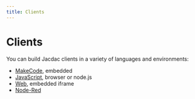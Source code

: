 ```yaml
---
title: Clients
---
```


# Clients

You can build Jacdac clients in a variety of languages and environments:

* [MakeCode](/clients/makecode/), embedded
* [JavaScript](/clients/javascript/), browser or node.js
* [Web](/clients/web/), embedded iframe
* [Node-Red](/clients/node-red/)